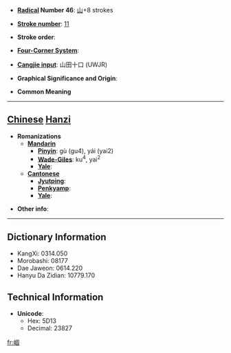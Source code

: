 * '''[[Wiktionary:Chinese radical index| Radical]] Number 46''': [[Wiktionary:Chinese radical index 山|山]]+8 strokes

* '''[[Wiktionary:Chinese total strokes index|Stroke number]]''': [[Wiktionary:Chinese total strokes index 11|11]]

* '''Stroke order''': 

* '''[[Wiktionary:Chinese four corner index|Four-Corner System]]''': 

* '''[[Wiktionary:Chinese Cangjie index|Cangjie input]]''': 山田十口 (UWJR)

* '''Graphical Significance and Origin''': 

* '''Common Meaning'''

----

== [[Chinese]] [[Hanzi]] ==

* '''Romanizations'''
** '''[[Mandarin]]'''
*** '''[[Pinyin]]''': gù (gu4), yái (yai2)
*** '''[[Wade-Giles]]''': ku<sup>4</sup>, yai<sup>2</sup>
*** '''[[Yale]]''': 
** '''[[Cantonese]]'''
*** '''[[Jyutping]]''':
*** '''[[Penkyamp]]''': 
*** '''[[Yale]]''': 

* '''Other info''': 

----

== Dictionary Information ==

* KangXi: 0314.050
* Morobashi: 08177
* Dae Jaweon: 0614.220
* Hanyu Da Zidian: 10779.170

== Technical Information ==

* '''Unicode''':
** Hex: 5D13
** Decimal: 23827

[[fr:崓]]